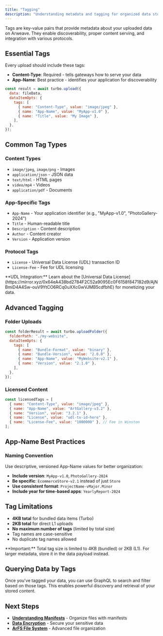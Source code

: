 ```yaml
---
title: "Tagging"
description: "Understanding metadata and tagging for organized data storage"
---
```


Tags are key-value pairs that provide metadata about your uploaded data on Arweave. They enable discoverability, proper content serving, and integration with various protocols.

## Essential Tags

Every upload should include these tags:

- **Content-Type**: Required - tells gateways how to serve your data
- **App-Name**: Best practice - identifies your application for discoverability

```js
const result = await turbo.upload({
  data: fileData,
  dataItemOpts: {
    tags: [
      { name: "Content-Type", value: "image/jpeg" },
      { name: "App-Name", value: "MyApp-v1.0" },
      { name: "Title", value: "My Image" },
    ],
  },
});
```

## Common Tag Types

### Content Types

- `image/jpeg`, `image/png` - Images
- `application/json` - JSON data
- `text/html` - HTML pages
- `video/mp4` - Videos
- `application/pdf` - Documents

### App-Specific Tags

- `App-Name` - Your application identifier (e.g., "MyApp-v1.0", "PhotoGallery-2024")
- `Title` - Human-readable title
- `Description` - Content description
- `Author` - Content creator
- `Version` - Application version

### Protocol Tags

- `License` - Universal Data License (UDL) transaction ID
- `License-Fee` - Fee for UDL licensing

<Callout type="info">
  **UDL Integration:** Learn about the [Universal Data
  License](https://mirror.xyz/0x64eA438bd2784F2C52a9095Ec0F6158f847182d9/AjNBmiD4A4Sw-ouV9YtCO6RCq0uXXcGwVJMB5cdfbhE)
  for monetizing your data.
</Callout>

## Advanced Tagging

### Folder Uploads

```js
const folderResult = await turbo.uploadFolder({
  folderPath: "./my-website",
  dataItemOpts: {
    tags: [
      { name: "Bundle-Format", value: "binary" },
      { name: "Bundle-Version", value: "2.0.0" },
      { name: "App-Name", value: "MyWebsite-v2.1" },
      { name: "Version", value: "2.1.0" },
    ],
  },
});
```

### Licensed Content

```js
const licensedTags = [
  { name: "Content-Type", value: "image/jpeg" },
  { name: "App-Name", value: "ArtGallery-v3.2" },
  { name: "Version", value: "3.2.1" },
  { name: "License", value: "udl-tx-id-here" },
  { name: "License-Fee", value: "1000000" }, // Fee in Winston
];
```

## App-Name Best Practices

### Naming Convention

Use descriptive, versioned App-Name values for better organization:

- **Include version**: `MyApp-v1.0`, `PhotoGallery-2024`
- **Be specific**: `EcommerceStore-v2.1` instead of just `Store`
- **Use consistent format**: `ProjectName-vMajor.Minor`
- **Include year for time-based apps**: `YearlyReport-2024`

## Tag Limitations

- **4KB total** for bundled data items (Turbo)
- **2KB total** for direct L1 uploads
- **No maximum number of tags** (limited by total size)
- Tag names are case-sensitive
- No duplicate tag names allowed

<Callout type="warning">
  **Important:** Total tag size is limited to 4KB (bundled) or 2KB (L1). For
  larger metadata, store it in the data payload instead.
</Callout>

## Querying Data by Tags

Once you've tagged your data, you can use GraphQL to search and filter based on those tags. This enables powerful discovery and retrieval of your stored content.

<Cards>
  <Card
    title="Learn GraphQL Queries"
    description="Discover how to query for data based on tags"
    href="/build/access/find-data"
  />
</Cards>

## Next Steps

- [**Understanding Manifests**](/how-to-upload-data/manifests) - Organize files with manifests
- [**Data Encryption**](/how-to-upload-data/encryption) - Secure your sensitive data
- [**ArFS File System**](/how-to-upload-data/arfs) - Advanced file organization

